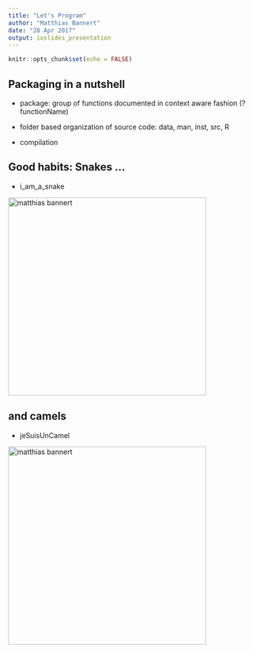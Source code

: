```yaml
---
title: "Let's Program"
author: "Matthias Bannert"
date: "28 Apr 2017"
output: ioslides_presentation
---
```


```r
knitr::opts_chunk$set(echo = FALSE)
```

## Packaging in a nutshell

- package: group of functions documented in context aware fashion  (?functionName)

- folder based organization of source code: data, man,
inst, src, R

- compilation


## Good habits: Snakes ... 

- i_am_a_snake

<div align="right">
<img src="snake.png" alt="matthias bannert" style="width: 400px;"/></div>


## and camels

- jeSuisUnCamel

<div align="right">
<img src="camel.png" alt="matthias bannert" style="width: 400px;"/></div>



